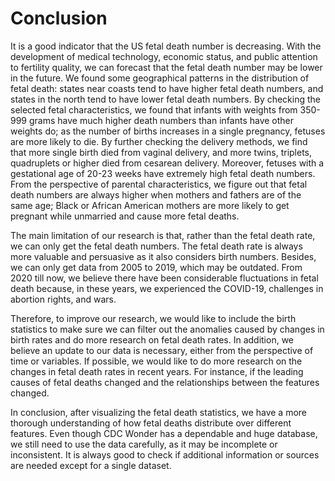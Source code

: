 # Conclusion

It is a good indicator that the US fetal death number is decreasing. With the development of medical technology, economic status, and public attention to fertility quality, we can forecast that the fetal death number may be lower in the future. We found some geographical patterns in the distribution of fetal death: states near coasts tend to have higher fetal death numbers, and states in the north tend to have lower fetal death numbers. By checking the selected fetal characteristics, we found that infants with weights from 350-999 grams have much higher death numbers than infants have other weights do; as the number of births increases in a single pregnancy, fetuses are more likely to die. By further checking the delivery methods, we find that more single birth died from vaginal delivery, and more twins, triplets, quadruplets or higher died from cesarean delivery. Moreover, fetuses with a gestational age of 20-23 weeks have extremely high fetal death numbers.
From the perspective of parental characteristics, we figure out that fetal death numbers are always higher when mothers and fathers are of the same age; Black or African American mothers are more likely to get pregnant while unmarried and cause more fetal deaths.

The main limitation of our research is that, rather than the fetal death rate, we can only get the fetal death numbers. The fetal death rate is always more valuable and persuasive as it also considers birth numbers. Besides, we can only get data from 2005 to 2019, which may be outdated. From 2020 till now, we believe there have been considerable fluctuations in fetal death because, in these years, we experienced the COVID-19, challenges in abortion rights, and wars.

Therefore, to improve our research, we would like to include the birth statistics to make sure we can filter out the anomalies caused by changes in birth rates and do more research on fetal death rates. In addition, we believe an update to our data is necessary, either from the perspective of time or variables. If possible, we would like to do more research on the changes in fetal death rates in recent years. For instance, if the leading causes of fetal deaths changed and the relationships between the features changed.

In conclusion, after visualizing the fetal death statistics, we have a more thorough understanding of how fetal deaths distribute over different features. Even though CDC Wonder has a dependable and huge database, we still need to use the data carefully, as it may be incomplete or inconsistent. It is always good to check if additional information or sources are needed except for a single dataset.


